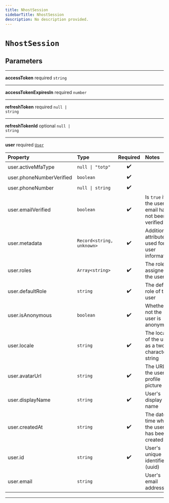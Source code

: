 ```yaml
---
title: NhostSession
sidebarTitle: NhostSession
description: No description provided.
---
```


# `NhostSession`

## Parameters

---

**<span className="parameter-name">accessToken</span>** <span className="optional-status">required</span> <code>string</code>

---

**<span className="parameter-name">accessTokenExpiresIn</span>** <span className="optional-status">required</span> <code>number</code>

---

**<span className="parameter-name">refreshToken</span>** <span className="optional-status">required</span> <code>null &#124; string</code>

---

**<span className="parameter-name">refreshTokenId</span>** <span className="optional-status">optional</span> <code>null &#124; string</code>

---

**<span className="parameter-name">user</span>** <span className="optional-status">required</span> [`User`](/reference/deprecated/react/types/user)

| Property                                                                                             | Type                                       | Required | Notes                                              |
| :--------------------------------------------------------------------------------------------------- | :----------------------------------------- | :------: | :------------------------------------------------- |
| <span className="parameter-name"><span className="light-grey">user.</span>activeMfaType</span>       | <code>null &#124; "totp"</code>            |    ✔️    |                                                    |
| <span className="parameter-name"><span className="light-grey">user.</span>phoneNumberVerified</span> | <code>boolean</code>                       |    ✔️    |                                                    |
| <span className="parameter-name"><span className="light-grey">user.</span>phoneNumber</span>         | <code>null &#124; string</code>            |    ✔️    |                                                    |
| <span className="parameter-name"><span className="light-grey">user.</span>emailVerified</span>       | <code>boolean</code>                       |    ✔️    | Is `true` if the user email has not been verified  |
| <span className="parameter-name"><span className="light-grey">user.</span>metadata</span>            | <code>Record&lt;string, unknown&gt;</code> |    ✔️    | Additional attributes used for user information    |
| <span className="parameter-name"><span className="light-grey">user.</span>roles</span>               | <code>Array&lt;string&gt;</code>           |    ✔️    | The roles assigned to the user                     |
| <span className="parameter-name"><span className="light-grey">user.</span>defaultRole</span>         | <code>string</code>                        |    ✔️    | The default role of the user                       |
| <span className="parameter-name"><span className="light-grey">user.</span>isAnonymous</span>         | <code>boolean</code>                       |    ✔️    | Whether or not the user is anonymous               |
| <span className="parameter-name"><span className="light-grey">user.</span>locale</span>              | <code>string</code>                        |    ✔️    | The locale of the user, as a two-characters string |
| <span className="parameter-name"><span className="light-grey">user.</span>avatarUrl</span>           | <code>string</code>                        |    ✔️    | The URL to the user's profile picture              |
| <span className="parameter-name"><span className="light-grey">user.</span>displayName</span>         | <code>string</code>                        |    ✔️    | User's display name                                |
| <span className="parameter-name"><span className="light-grey">user.</span>createdAt</span>           | <code>string</code>                        |    ✔️    | The date-time when the user has been created       |
| <span className="parameter-name"><span className="light-grey">user.</span>id</span>                  | <code>string</code>                        |    ✔️    | User's unique identifier (uuid)                    |
| <span className="parameter-name"><span className="light-grey">user.</span>email</span>               | <code>string</code>                        |          | User's email address                               |

---
